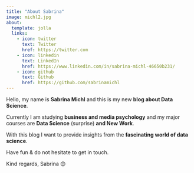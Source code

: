 ```yaml
---
title: "About Sabrina"
image: michl2.jpg
about:
  template: jolla
  links:
    - icon: twitter
      text: Twitter
      href: https://twitter.com
    - icon: linkedin
      text: LinkedIn
      href: https://www.linkedin.com/in/sabrina-michl-46650b231/
    - icon: github
      text: Github
      href: https://github.com/sabrinamichl
---
```


Hello, my name is **Sabrina Michl** and this is my new **blog about Data Science**.

Currently I am studying **business and media psychology** and my major courses are **Data Science** (surprise) **and New Work**.

With this blog I want to provide insights from the **fascinating world of data science**.

Have fun & do not hesitate to get in touch.

Kind regards, Sabrina 😊
